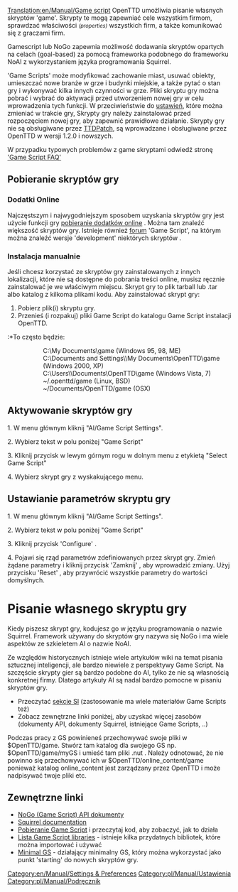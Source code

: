 [[Translation:en/Manual/Game script]]
OpenTTD umożliwia pisanie własnych skryptów 'game'. Skrypty te mogą zapewniać cele wszystkim firmom, sprawdzać właściwości <small>''(properties)''</small> wszystkich firm, a także komunikować się z graczami firm.

<!--{{Feature|1.2}}-->{{pl/Zgodne Wersje|1.2}}

<!--{{Table of contents}}-->{{pl/Manual/Spis treści}}

Gamescript lub NoGo zapewnia możliwość dodawania skryptów opartych na celach (goal-based) za pomocą frameworka podobnego do frameworku NoAI z wykorzystaniem języka programowania Squirrel.

'Game Scripts' może modyfikować zachowanie miast, usuwać obiekty, umieszczać nowe branże w grze i budynki miejskie, a także pytać o stan gry i wykonywać kilka innych czynności w grze. Pliki skryptu gry można pobrać i wybrać do aktywacji przed utworzeniem nowej gry w celu wprowadzenia tych funkcji. W przeciwieństwie do [[pl/Archive/Manual/Settings/Ustawienia|ustawień]], które można zmieniać w trakcie gry, Skrypty gry należy zainstalować przed rozpoczęciem nowej gry, aby zapewnić prawidłowe działanie. Skrypty gry nie są obsługiwane przez [[pl/Archive/OpenTTD/TTDPatch|TTDPatch]], są wprowadzane i obsługiwane przez OpenTTD w wersji 1.2.0 i nowszych.

W przypadku typowych problemów z game skryptami odwiedź stronę [[<!--en/FAQ Gamescript-->:|<span title='w oryginale link bez łącza'>'Game Script FAQ'</span>]]

==Pobieranie skryptów gry==
=== Dodatki Online ===
Najczęstszym i najwygodniejszym sposobem uzyskania skryptów gry jest użycie funkcji gry [[pl/Manual/Dodatki Online|pobieranie dodatków online]] . Można tam znaleźć większość skryptów gry. Istnieje również [http://www.tt-forums.net/viewforum.php?f=65 forum ] 'Game Script', na którym można znaleźć wersje 'development' niektórych skryptów .

===Instalacja manualnie===
Jeśli chcesz korzystać ze skryptów gry zainstalowanych z innych lokalizacji, które nie są dostępne do pobrania treści online, musisz ręcznie zainstalować je we właściwym miejscu. Skrypt gry to plik tarball lub .tar albo katalog z kilkoma plikami kodu. Aby zainstalować skrypt gry:
#Pobierz plik(i) skryptu gry.
#Przenieś (i rozpakuj) pliki Game Script do katalogu Game Script instalacji OpenTTD.
:*To często będzie:
::C:\My Documents\game (Windows 95, 98, ME)
::C:\Documents and Settings\<username>\My Documents\OpenTTD\game (Windows 2000, XP)
::C:\Users\<username>\Documents\OpenTTD\game (Windows Vista, 7)
::~/.openttd/game (Linux, BSD)
::~/Documents/OpenTTD/game (OSX)

==Aktywowanie skryptów gry==

1.   W menu głównym kliknij "AI/Game Script Settings".

2.   Wybierz tekst w polu poniżej "Game Script"

3.   Kliknij przycisk w lewym górnym rogu w dolnym menu z etykietą "Select Game Script"

4.   Wybierz skrypt gry z wyskakującego menu.

==Ustawianie parametrów skryptu gry==

1.   W menu głównym kliknij "AI/Game Script Settings".

2.   Wybierz tekst w polu poniżej "Game Script"

3.   Kliknij przycisk 'Configure' . 

4.   Pojawi się rząd parametrów zdefiniowanych przez skrypt gry. Zmień żądane parametry i kliknij przycisk  'Zamknij' , aby wprowadzić zmiany. Użyj przycisku  'Reset' , aby przywrócić wszystkie parametry do wartości domyślnych.

= Pisanie własnego skryptu gry =
Kiedy piszesz skrypt gry, kodujesz go w języku programowania o nazwie Squirrel. Framework używany do skryptów gry nazywa się NoGo i ma wiele aspektów ze szkieletem AI o nazwie NoAI.

Ze względów historycznych istnieje wiele artykułów wiki na temat pisania sztucznej inteligencji, ale bardzo niewiele z perspektywy Game Script. Na szczęście skrypty gier są bardzo podobne do AI, tylko że nie są własnością konkretnej firmy. Dlatego artykuły AI są nadal bardzo pomocne w pisaniu skryptów gry. 

* Przeczytać [[pl/Development/Script/Main Page|sekcje SI]] (zastosowanie ma wiele materiałów Game Scripts też)
* Zobacz zewnętrzne linki poniżej, aby uzyskać więcej zasobów (dokumenty API, dokumenty Squirrel, istniejące Game Scripts, ..)

Podczas pracy z GS powinieneś przechowywać swoje pliki w $OpenTTD/game. Stwórz tam katalog dla swojego GS np. $OpenTTD/game/myGS i umieść tam pliki .nut . Należy odnotować, że nie powinno się przechowywać ich w  $OpenTTD/online_content/game ponieważ katalog online_content jest zarządzany przez OpenTTD i może nadpisywać twoje pliki etc.

== Zewnętrzne linki ==

* [http://nogo.openttd.org/api/ NoGo (Game Script) API dokumenty]
* [http://www.squirrel-lang.org/doc/squirrel2.html Squirrel documentation]
* [http://bananas.openttd.org/package/game-script Pobieranie Game Script] i przeczytaj kod, aby zobaczyć, jak to działa
* [http://bananas.openttd.org/package/game-script-library Lista Game Script libraries] - istnieje kilka przydatnych bibliotek, które można importować i używać
* [http://www.tt-forums.net/viewtopic.php?f=65&t=62163 Minimal GS] - działający minimalny GS, który można wykorzystać jako punkt 'starting' do nowych skryptów gry.

[[Category:en/Manual/Settings & Preferences]] [[Category:pl/Manual/Ustawienia]] [[Category:pl/Manual/Podręcznik]]
